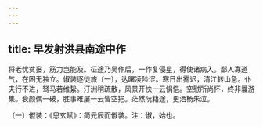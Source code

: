```yaml
---
---
---
```

title: 早发射洪县南途中作
---




将老忧贫窭，筋力岂能及。征途乃吴作后，一作复侵星，得使诸病入。鄙人寡道气，在困无独立。俶装逐徒旅〔一〕，达曙凌险涩。寒日出雾迟，清江转山急。仆夫行不进，驽马若维絷。汀洲稍疏散，风景开怏一云悁悒。空慰所尚怀，终非曩游集。衰颜偶一破，胜事难屡一云皆空挹。茫然阮籍途，更洒杨朱泣。

〔一〕俶装：《思玄赋》：简元辰而俶装。注：俶，始也。
